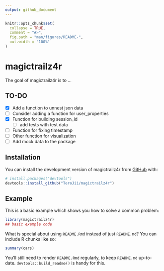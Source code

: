 ```yaml
---
output: github_document
---
```


<!-- README.md is generated from README.Rmd. Please edit that file -->

```r
knitr::opts_chunk$set(
  collapse = TRUE,
  comment = "#>",
  fig.path = "man/figures/README-",
  out.width = "100%"
)
```

# magictrailz4r

<!-- badges: start -->
<!-- badges: end -->

The goal of magictrailz4r is to ...

## TO-DO

- [x] Add a function to unnest json data
- [ ] Consider adding a function for user_properties
- [x] Function for building session_id
  -  [ ] add tests with test data
- [ ] Function for fixing timestamp
- [ ] Other function for visualization
- [ ] Add mock data to the package

## Installation

You can install the development version of magictrailz4r from [GitHub](https://github.com/) with:

``` r
# install.packages("devtools")
devtools::install_github("TeroJii/magictrailz4r")
```

## Example

This is a basic example which shows you how to solve a common problem:

```r
library(magictrailz4r)
## basic example code
```

What is special about using `README.Rmd` instead of just `README.md`? You can include R chunks like so:

```r
summary(cars)
```

You'll still need to render `README.Rmd` regularly, to keep `README.md` up-to-date. `devtools::build_readme()` is handy for this.
